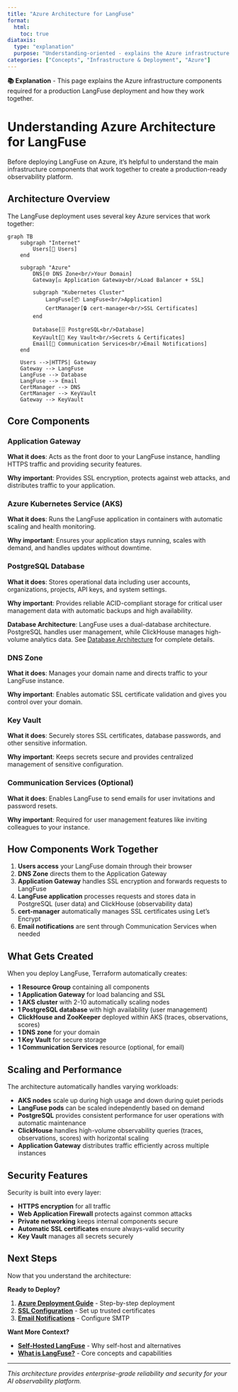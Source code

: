 ```yaml
---
title: "Azure Architecture for LangFuse"
format:
  html:
    toc: true
diataxis:
  type: "explanation"
  purpose: "Understanding-oriented - explains the Azure infrastructure components for LangFuse deployment"
categories: ["Concepts", "Infrastructure & Deployment", "Azure"]
---
```


::: {.callout-note icon="false"}
**📚 Explanation** - This page explains the Azure infrastructure components required for a production LangFuse deployment and how they work together.
:::

# Understanding Azure Architecture for LangFuse

Before deploying LangFuse on Azure, it's helpful to understand the main infrastructure components that work together to create a production-ready observability platform.

## Architecture Overview

The LangFuse deployment uses several key Azure services that work together:

```mermaid
graph TB
    subgraph "Internet"
        Users[👤 Users]
    end
    
    subgraph "Azure"
        DNS[🌐 DNS Zone<br/>Your Domain]
        Gateway[⚖️ Application Gateway<br/>Load Balancer + SSL]
        
        subgraph "Kubernetes Cluster"
            LangFuse[📦 LangFuse<br/>Application]
            CertManager[🔒 cert-manager<br/>SSL Certificates]
        end
        
        Database[🗄️ PostgreSQL<br/>Database]
        KeyVault[🔐 Key Vault<br/>Secrets & Certificates]
        Email[📧 Communication Services<br/>Email Notifications]
    end
    
    Users -->|HTTPS| Gateway
    Gateway --> LangFuse
    LangFuse --> Database
    LangFuse --> Email
    CertManager --> DNS
    CertManager --> KeyVault
    Gateway --> KeyVault
```

## Core Components

### **Application Gateway**
**What it does**: Acts as the front door to your LangFuse instance, handling HTTPS traffic and providing security features.

**Why important**: Provides SSL encryption, protects against web attacks, and distributes traffic to your application.

### **Azure Kubernetes Service (AKS)**
**What it does**: Runs the LangFuse application in containers with automatic scaling and health monitoring.

**Why important**: Ensures your application stays running, scales with demand, and handles updates without downtime.

### **PostgreSQL Database**
**What it does**: Stores operational data including user accounts, organizations, projects, API keys, and system settings.

**Why important**: Provides reliable ACID-compliant storage for critical user management data with automatic backups and high availability.

::: {.callout-note}
**Database Architecture**: LangFuse uses a dual-database architecture. PostgreSQL handles user management, while ClickHouse manages high-volume analytics data. See [Database Architecture](database-architecture.qmd) for complete details.
:::

### **DNS Zone**
**What it does**: Manages your domain name and directs traffic to your LangFuse instance.

**Why important**: Enables automatic SSL certificate validation and gives you control over your domain.

### **Key Vault**
**What it does**: Securely stores SSL certificates, database passwords, and other sensitive information.

**Why important**: Keeps secrets secure and provides centralized management of sensitive configuration.

### **Communication Services (Optional)**
**What it does**: Enables LangFuse to send emails for user invitations and password resets.

**Why important**: Required for user management features like inviting colleagues to your instance.

## How Components Work Together

1. **Users access** your LangFuse domain through their browser
2. **DNS Zone** directs them to the Application Gateway
3. **Application Gateway** handles SSL encryption and forwards requests to LangFuse
4. **LangFuse application** processes requests and stores data in PostgreSQL (user data) and ClickHouse (observability data)
5. **cert-manager** automatically manages SSL certificates using Let's Encrypt
6. **Email notifications** are sent through Communication Services when needed

## What Gets Created

When you deploy LangFuse, Terraform automatically creates:

- **1 Resource Group** containing all components
- **1 Application Gateway** for load balancing and SSL
- **1 AKS cluster** with 2-10 automatically scaling nodes
- **1 PostgreSQL database** with high availability (user management)
- **ClickHouse and ZooKeeper** deployed within AKS (traces, observations, scores)
- **1 DNS zone** for your domain
- **1 Key Vault** for secure storage
- **1 Communication Services** resource (optional, for email)

## Scaling and Performance

The architecture automatically handles varying workloads:

- **AKS nodes** scale up during high usage and down during quiet periods
- **LangFuse pods** can be scaled independently based on demand
- **PostgreSQL** provides consistent performance for user operations with automatic maintenance
- **ClickHouse** handles high-volume observability queries (traces, observations, scores) with horizontal scaling
- **Application Gateway** distributes traffic efficiently across multiple instances

## Security Features

Security is built into every layer:

- **HTTPS encryption** for all traffic
- **Web Application Firewall** protects against common attacks
- **Private networking** keeps internal components secure
- **Automatic SSL certificates** ensure always-valid security
- **Key Vault** manages all secrets securely

## Next Steps

Now that you understand the architecture:

**Ready to Deploy?**

1. **[Azure Deployment Guide](../how-to/azure-deployment.qmd)** - Step-by-step deployment
2. **[SSL Configuration](../how-to/ssl-certificates.qmd)** - Set up trusted certificates  
3. **[Email Notifications](../how-to/email-notifications.qmd)** - Configure SMTP

**Want More Context?**

- **[Self-Hosted LangFuse](self-hosting.qmd)** - Why self-host and alternatives
- **[What is LangFuse?](overview.qmd)** - Core concepts and capabilities

---

*This architecture provides enterprise-grade reliability and security for your AI observability platform.* 